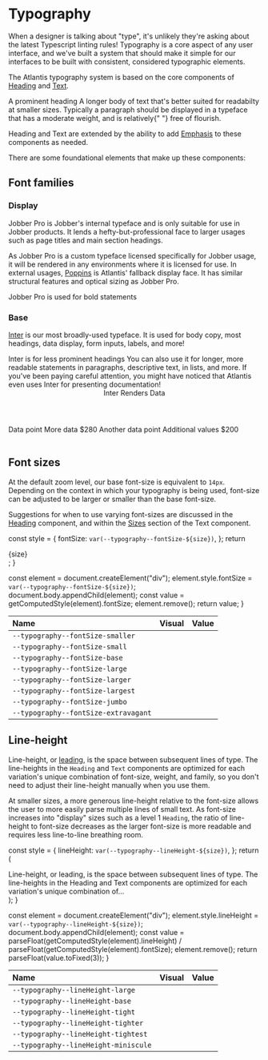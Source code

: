 
<Meta title="Design/Typography" />

# Typography

When a designer is talking about "type", it's unlikely they're asking about the
latest Typescript linting rules! Typography is a core aspect of any user
interface, and we've built a system that should make it simple for our
interfaces to be built with consistent, considered typographic elements.

The Atlantis typography system is based on the core components of
[Heading](/docs/components-heading--heading) and
[Text](/packages-components-src-text-text).

<Canvas>
  <Content>
    <Heading level={1}>
      A <Emphasis variation="highlight">prominent</Emphasis> heading
    </Heading>
    <Text>
      A longer body of text that's better suited for readabilty at smaller
      sizes. Typically a paragraph should be displayed in a typeface that has a
      moderate weight, and is <Emphasis variation="italic">relatively</Emphasis>{" "}
      free of flourish.
    </Text>
  </Content>
</Canvas>

Heading and Text are extended by the ability to add
[Emphasis](/docs/components-emphasis--emphasis) to these components as needed.

There are some foundational elements that make up these components:

## Font families

### Display

Jobber Pro is Jobber's internal typeface and is only suitable for use in Jobber
products. It lends a hefty-but-professional face to larger usages such as page
titles and main section headings.

As Jobber Pro is a custom typeface licensed specifically for Jobber usage, it
will be rendered in any environments where it is licensed for use. In external
usages, [Poppins](https://fonts.google.com/specimen/Poppins) is Atlantis'
fallback display face. It has similar structural features and optical sizing as
Jobber Pro.

<Canvas>
  <Content>
    <Heading level={2}>Jobber Pro is used for bold statements</Heading>
  </Content>
</Canvas>

### Base

[Inter](https://fonts.google.com/specimen/Inter) is our most broadly-used
typeface. It is used for body copy, most headings, data display, form inputs,
labels, and more!

<Canvas>
  <Content spacing="large">
    <Heading level={3}>Inter is for less prominent headings</Heading>
    <Text>
      You can also use it for longer, more readable statements in paragraphs,
      descriptive text, in lists, and more. If you've been paying careful
      attention, you might have noticed that Atlantis even uses Inter for
      presenting documentation!
    </Text>
    <Checkbox checked label="Inter can label inputs nicely"></Checkbox>
    <InputText
      defaultValue="It's great for input values too"
      placeholder="Inter for labels"
    />
    <Table>
      <Header>
        <Cell>Inter</Cell>
        <Cell>Renders</Cell>
        <Cell align="right">Data</Cell>
      </Header>
      <Row>
        <Cell>Data point</Cell>
        <Cell>More data</Cell>
        <Cell align="right">$280</Cell>
      </Row>
      <Row>
        <Cell>Another data point</Cell>
        <Cell>Additional values</Cell>
        <Cell align="right">$200</Cell>
      </Row>
    </Table>
  </Content>
</Canvas>

## Font sizes

At the default zoom level, our base font-size is equivalent to `14px`. Depending
on the context in which your typography is being used, font-size can be adjusted
to be larger or smaller than the base font-size.

Suggestions for when to use varying font-sizes are discussed in the
[Heading](/docs/components-heading--heading) component, and within the
[Sizes](/packages-components-src-text-text#sizes) section of the Text component.

  const style = {
    fontSize: `var(--typography--fontSize-${size})`,
  };
  return <div style={style}>{size}</div>;
}

  const element = document.createElement("div");
  element.style.fontSize = `var(--typography--fontSize-${size})`;
  document.body.appendChild(element);
  const value = getComputedStyle(element).fontSize;
  element.remove();
  return value;
}

| Name                                 | Visual                       | Value                          |
| :----------------------------------- | :--------------------------- | :----------------------------- |
| `--typography--fontSize-smaller`     | <Example of="smaller" />     | <PixelSize of="smaller" />     |
| `--typography--fontSize-small`       | <Example of="small" />       | <PixelSize of="small" />       |
| `--typography--fontSize-base`        | <Example of="base" />        | <PixelSize of="base" />        |
| `--typography--fontSize-large`       | <Example of="large" />       | <PixelSize of="large" />       |
| `--typography--fontSize-larger`      | <Example of="larger" />      | <PixelSize of="larger" />      |
| `--typography--fontSize-largest`     | <Example of="largest" />     | <PixelSize of="largest" />     |
| `--typography--fontSize-jumbo`       | <Example of="jumbo" />       | <PixelSize of="jumbo" />       |
| `--typography--fontSize-extravagant` | <Example of="extravagant" /> | <PixelSize of="extravagant" /> |

## Line-height

Line-height, or
[leading](https://www.shillingtoneducation.com/blog/leading-typography/), is the
space between subsequent lines of type. The line-heights in the `Heading` and
`Text` components are optimized for each variation's unique combination of
font-size, weight, and family, so you don't need to adjust their line-height
manually when you use them.

At smaller sizes, a more generous line-height relative to the font-size allows
the user to more easily parse multiple lines of small text. As font-size
increases into "display" sizes such as a level 1 `Heading`, the ratio of
line-height to font-size decreases as the larger font-size is more readable and
requires less line-to-line breathing room.

  const style = {
    lineHeight: `var(--typography--lineHeight-${size})`,
  };
  return (
    <div style={style}>
      Line-height, or leading, is the space between subsequent lines of type.
      The line-heights in the Heading and Text components are optimized for each
      variation's unique combination of...
    </div>
  );
}

  const element = document.createElement("div");
  element.style.lineHeight = `var(--typography--lineHeight-${size})`;
  document.body.appendChild(element);
  const value =
    parseFloat(getComputedStyle(element).lineHeight) /
    parseFloat(getComputedStyle(element).fontSize);
  element.remove();
  return parseFloat(value.toFixed(3));
}

| Name                                 | Visual                    | Value                    |
| :----------------------------------- | :------------------------ | :----------------------- |
| `--typography--lineHeight-large`     | <Visual of="large" />     | <Value of="large" />     |
| `--typography--lineHeight-base`      | <Visual of="base" />      | <Value of="base" />      |
| `--typography--lineHeight-tight`     | <Visual of="tight" />     | <Value of="tight" />     |
| `--typography--lineHeight-tighter`   | <Visual of="tighter" />   | <Value of="tighter" />   |
| `--typography--lineHeight-tightest`  | <Visual of="tightest" />  | <Value of="tightest" />  |
| `--typography--lineHeight-miniscule` | <Visual of="miniscule" /> | <Value of="miniscule" /> |
